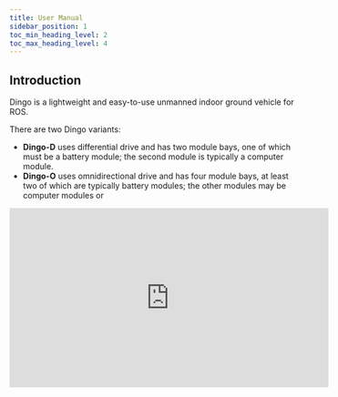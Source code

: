 ```yaml
---
title: User Manual
sidebar_position: 1
toc_min_heading_level: 2
toc_max_heading_level: 4
---
```



<ComponentIntroductionDingo />

## Introduction

Dingo is a lightweight and easy-to-use unmanned indoor ground vehicle for ROS.

There are two Dingo variants:

- **Dingo-D** uses differential drive and has two module bays, one of which must
  be a battery module; the second module is typically a computer module.
- **Dingo-O** uses omnidirectional drive and has four module bays, at least two of
  which are typically battery modules; the other modules may be computer modules or

<center>
  <iframe
    width="560"
    height="315"
    src="https://www.youtube.com/embed/NnXYX3Y2KIk"
    title="YouTube video player"
    frameborder="0"
    allow="accelerometer; autoplay; clipboard-write; encrypted-media; gyroscope; picture-in-picture"
    allowfullscreen
  />
</center>

<ComponentSafetyWarning />

### Shipment Contents

Your Dingo shipment contains the following:

- Dingo UGV (Dingo-D or Dingo-O variant)
- One or more 12V sealed lead acid (SLA) or 14.4V Lithium-ion batteries
- One or more 110/220V universal chargers for your batteries
- One Sony PS4 Bluetooth controller
- One Dingo quick start guide

If you elected to purchase standard payload modules or custom integration services with Dingo,
then additional equipment will be included per your specific configuration, plus further documentation as required.

### Hardware Overview

#### System Architecture

Dingo is built around a computer running Ubuntu (Intel-based computer or Jetson developer kit), paired with a 32-bit MCU.
The MCU handles I/O, power supply monitoring, and motor control, as well as supplying data from the integrated IMU.
The communication channel between the MCU and computer is a Gigabit Ethernet connection.

#### Exterior Features {#dingo-exterior-features}

The exteriors of Dingo-D and Dingo-O are shown below and include:

- external payload mounts on the top trough cover;
- 98.4 mm diameter wheels (Dingo-D) or 101.6 mm diameter mechanum wheels (Dingo-O);
- human machine interface panel (HMI);
- top (yellow) fairings;
- side access panels.

<center>
  <figure>
    <img
      src="/img/robot_images/dingo_images/dingo-d-ext.png"
      width="600"
    />
    <figcaption>Dingo-D exterior</figcaption>
  </figure>
</center>

<center>
  <figure>
    <img
      src="/img/robot_images/dingo_images/dingo-o-ext.png"
      width="600"
    />
    <figcaption>Dingo-O exterior</figcaption>
  </figure>
</center>

#### Human-Machine Interface (HMI) Details

The human-machine-interface (HMI) panel is shown below and includes from left:

|                                   Icon                                   | Description                                                                                                                                                                                                                                                                                   |
| :----------------------------------------------------------------------: | :-------------------------------------------------------------------------------------------------------------------------------------------------------------------------------------------------------------------------------------------------------------------------------------------- |
| <img src="/img/robot_images/dingo_images/icon-motor.png" width="50"/> | **Motor Stop button**: LED is solid green when Dingo is able to drive and flashing green when the Dingo's motors are disengaged; pressing button toggles the motors between engaged and disengaged mode (further details in [Motor Stop Buttons](#dingo-stop-buttons)) |
| <img src="/img/robot_images/dingo_images/icon-comms.png" width="50"/> | **Comms indictor**: LED is solid green when communication between the MCU and computer has been established and LED is off otherwise |
| <img src="/img/robot_images/dingo_images/icon-wifi.png" width="50"/> | **Wifi indicator**: LED is solid green when wifi is connected and LED is off otherwise |
| <img src="/img/robot_images/dingo_images/icon-battery.png" width="50"/> | **Battery indicator**: LED is solid green when the battery level is ok, solid yellow when the battery level is getting low (should be charged soon), and solid red when the battery level is critical (should be charged immediately) |
| <img src="/img/robot_images/dingo_images/icon-power.png" width="50"/> | **System Power button**: LED is solid blue when the system powered on and running and the LED is flashing blue during the shutdown process; when the system is powered off, pressing the power button begins the power on process; when the system is powered on, a quick press of the power button begins a graceful shutdown and a prolonged press of the power button triggers and immediate power off of the system |


<center>
  <figure>
    <img
      src="/img/robot_images/dingo_images/hmi.png"
      width="300"
    />
    <figcaption>HMI Panel</figcaption>
  </figure>
</center>

#### Payload Details

The interiors of Dingo-D and Dingo-O are shown below along with example payload modules.

To access Dingo's payload modules (computers or batteries), simply slide and remove the top (yellow) fairings. To
access Dingo's MCU PCBA (for user power), remove the four M5 flathead screws from the top trough cover, and then
remove the trough cover.

<center>
  <figure>
    <img
      src="/img/robot_images/dingo_images/dingo-d-int.png"
      width="500"
    />
    <figcaption>Area inside Dingo-D, with example modules</figcaption>
  </figure>
</center>

<center>
  <figure>
    <img
      src="/img/robot_images/dingo_images/dingo-o-int.png"
      width="500"
    />
    <figcaption>Area inside Dingo-O, with example modules</figcaption>
  </figure>
</center>

#### Corner LEDs and System State

Dingo is equipped with LEDs at the four corners of the robot, which indicate the state of the system:

| System State       | Corner LED Output                                                                 |
| :----------------- | :-------------------------------------------------------------------------------- |
| Idle               | Front LEDs solid white (low intensity), rear LEDs solid red (low intensity)       |
| Driving            | Front LEDs solid white (medium intensity), rear LEDs solid red (medium intensity) |
| Motor stop engaged | Flashing red LEDs                                                                 |
| Low battery        | Pulsing orange LEDs                                                               |
| Needs reset        | Adjacent corners alternating between red and off                                  |
| System fault       | Flashing orange LEDs                                                              |

While in "Idle" and "Driving" states, the user can override the LEDs by publishing to the `/mcu/lights` topic.

#### Optional Shore Power

Dingo does provide an optional shore power connection to allow the system to be powered without requiring batteries
to be present. Note that when shore power is connected, the motors are disabled and it is not possible to drive the
Dingo; however, all other electronics (computers, sensors, etc) will remain enabled.

To connect the shore power, remove the top trough cover (to access the MCU) and then attach the shore power cable
to the 2-port connector labelled "SHORE" on the MCU (see [Electrical Integration](#dingo-payload-electrical-integration)
for details).

#### Orientation References

The reference frame used by all Clearpath Robotics ground robots is based on ISO 8855, and is shown in the figure below.
Husky's front is shown. When commanded with a positive translational velocity (forward), wheels travel in the positive
x-direction. The direction of the axes differs from those used for roll, pitch, and yaw in aircraft, and care should be
taken to ensure that data is interpreted correctly.

<!-- TODO: need image -->

### System Specifications

| Specification                  | Dingo-D (Differential Drive)     | Dingo-O (Omnidirectional Drive)          |
| :----------------------------- | :------------------------------- | :--------------------------------------- |
| Dimension, Length              | 551 mm                           | 686 mm                                   |
| Dimension, Width               | 517 mm                           | 517 mm                                   |
| Dimension, Height              | 110 mm                           | 114 mm                                   |
| Ground Clearance               | 14 mm                            | 16 mm                                    |
| Maximum Modules                | 2                                | 4                                        |
| Maximum Payload                | 20 kg                            | 20 kg                                    |
| Speed, Maximum                 | 1.3 m/s                          | 1.3 m/s                                  |
| Operating Environment          | Indoor                           | Same as Dingo-D                          |
| Operating Time                 | 2 hours (SLA), 4 hours (Lithium) | 2 hours (2x SLA), 4 hours (2x Lithium)   |
| Battery Chemistry              | Lithium Ion or Sealed Lead Acid  | Same as Dingo-D                          |
| Charge Time                    | 4 hours                          | Same as Dingo-D                          |
| User Power                     | 20A @ VBAT (11-16.8V), 7A @ 12V, 5A @ 5V | Same as Dingo-D                  |
| Communication                  | Ethernet, USB 3.0                | Same as Dingo-D                          |
| Internal Sensing               | Battery Status, Wheel Odometry, Motor Currents, Onboard IMU  | Same as Dingo-D |

<center>
  <img
    src="/img/robot_images/dingo_images/dingo_dimensions.png"
    width="800"
  />
</center>

---

## Getting Started

You are ready to go! This section details how to get Dingo into action.
To begin, place Dingo "up on blocks" as described in the [Safety](#safety) section,
making sure that the wheels are clear of the ground.

For most Dingo setups, there will be an Onboard Computer which is directly connected to the Dingo
and a Remote Computer which is used to control Dingo and gather data. These two computers must be set up
to communicate with each other.

### Onboard Computer Setup

If you purchased an Onboard Computer from Clearpath Robotics with Dingo, it is already installed,
connected, and powered. If not, or to set up your own Onboard Computer, see the
[Dingo Tutorials](/docs/robots/dingo/tutorials_dingo).

Note that the Onboard Computer must be connected to Dingo's Ethernet port, which is accessible in the
center channel.

### Powering Up

If you've just unpacked Dingo from its packaging, you may need to open it up and connect the battery.

Press the power button <img src="/img/robot_images/dingo_images/icon-power.png" width="20" /> on
Dingo's HMI panel. The LEDs should show a test pattern, after which you will wait about 30 seconds for the
internal computer to finish booting up. Once it has finished booting, the Comms
indicator <img src="/img/robot_images/dingo_images/icon-comms.png" width="20" /> should turn green.
This indicates that ROS is up on the computer and has established communications with the Dingo base.

### Network Configuration

To get Dingo connected to your local wifi network, you must first access the Onboard Computer using
a wired connection to the robot. Remove the top trough cover and the appropriate yellow fairing to
access the computer module, then connect to one of the network ports with a standard ethernet cable.
See the [Dingo Tutorials](/docs/robots/dingo/tutorials_dingo#dingo-networking) for details.

### Connecting and Using the Controller     {#controller}

To use your controller, it must be paired with your Dingo and powered on. If your purchased
the Onboard Computer from Clearpath Robotics, your controller is already paired with your Dingo.
If your controller has become unpaired or if you wish to pair a new controller, following the
instructions in the [Dingo Tutorials](/docs/robots/dingo/tutorials_dingo#pairing-the-controller).

To teleoperate Dingo, first clear the motion stop. Then, power on the controller by pressing the `PS`
button on the controller. Once the blue LED on the top of the controller goes solid, you are paired and
ready to drive.

Press the PS button on the Sony Bluetooth controller to sync the
controller to Dingo. Once the blue LED on the top of the controller goes solid, you are paired and ready to drive.
Hold the L1 trigger button (deadman switch) and push the left thumbstick forward to drive the Dingo. For full speed
mode, hold the R1 trigger. See the figure below for the Sony PS4 controls layout. If you are not seeing any action,
refer to [Support](#dingo-support) to get in touch with support.

<center>
  <figure>
    <img
      src="/img/robot_images/dingo_images/dingo-sony-ps4-controller-labelled.png"
      width="600"
    />
    <figcaption>PS4 Controls Layout</figcaption>
  </figure>
</center>

### Using ROS

<ComponentUsingRos />

### Battery Charging

When finished with the Dingo, press and release the power button <img src="/img/robot_images/dingo_images/icon-power.png" width="20" />
to power it off. Then remove the batteries for charging.

Dingo's batteries are charged outside the Dingo using the charger(s) provided.

Alternatively, if you have multiple batteries, you can hot-swap them one at a time. The system will remain operational
while hot-swapping as long as there is at least one battery in the system or the system is connected to shore power
prior to removing the batteries. Note that plugging in shore power will engage a motor stop and it is not possible to
drive Dingo while connected to shore power.

The Sealed Lead Acid batteries have overcurrent protection in the form of an ATO fuse. The Lithium-Ion batteries include
integrated protections against fault due to overcurrent, overdischarge, and short circuit. The batteries are rugged and
designed for the demanding environments into which Dingo may be deployed.

However, please take note of the following:

- SLA batteries must be charged while in a 0 to +45 ◦C range and discharged while in a -30 to +60 ◦C range.
- Li-Ion batteries must be charged while in a 0 to +50 ◦C range and discharged while in a -20 to +60 ◦C range.
- The batteries must not be punctured or disassembled.
- The batteries should be dropped off or delivered to your local hazardous waste authority for disposal.
- When traveling with Dingo, consult your airline's restrictions regarding lithium batteries (if applicable). If
  possible, bring the batteries in your carry on luggage, where they will be subject to normal cabin temperatures and
  pressures.

Please contact Clearpath Robotics for additional information about Dingo's batteries or for information about purchasing
additional batteries.

---

## Safety Considerations   {#safety}

Clearpath Robotics is committed to high standards of safety.
Dingo contains several features to protect the safety of users and the integrity of the robot.

:::caution
Dingo is a fast moving robotic platform. Please read the following notices carefully.
:::

### General warnings

Dingo is a rugged and high-performance vehicle. For the safety of yourself and others, always conduct initial
experiments and software development with the vehicle raised off the ground. Place a wooden crate, a set of
sawhorses, a sturdy storage tub, or any other solid flat structure having a height greater than 6 inches under
Dingo to keep the wheels clear of the ground ("up on blocks").

When starting out, favor slower wheel speeds. Dingo's control loops can accurately maintain velocities as low
as 0.1 m/s. Operating at such speeds will give you more time to react if things don't go quite as you expect.

### Motor Stop Buttons {#dingo-stop-buttons}

The motor stop button <img src="/img/robot_images/dingo_images/icon-motor.png" width="20" />
is located on the HMI Panel at the back of Dingo. To engage Stop Mode,
press the motor stop button once; you should see that the green LED by the motor stop button is flashing and
that all four corner LEDs are flashing red. To disengage Stop Mode, press the motor stop button again; all
LEDs should return to their original values.

When in Stop Mode, the Dingo will not drive. The commands received while in Stop Mode are not buffered; Dingo will
always act on the latest commands received. This means that if the commands are stopped before the motor stop
button is pressed to disengage Stop Mode, the Dingo will not move. If the commands are continued, Dingo will move
at the speed commanded once the motor stop button is pressed to disengage Stop Mode.

Ensure that the motor stop button is accessible at all times. Avoid mounting payloads that extend over the rear of
Dingo and would block access to the motor stop button.

Note that the Dingo MCU board does provide a breakout to allow an external stop button/switch to be integrated by
the end user, which could be used to engage/disengage Stop Mode. See [Optional External E-Stop](#dingo-external-estop)
for details on adding an external stop button/switch.

### Electrical System

Dingo is powered by batteries capable of delivering over 2000W for short durations. This gives Dingo's motors their
great performance; however, it is also enough power to cause severe bodily harm. Always use caution when operating
Dingo to avoid personal injury or property damage. To ensure safety, please observe the following precautions:

- Do not tamper with the battery terminals or wiring.
- Do not tamper with the fuses, except to check and change the fuses.
- Always replace fuses with the same type and rating to ensure continued protection against risk of fires.
- Consult Clearpath Robotics support if you need to service the batteries.
- Do not lay tools or other objects on top of the batteries.
- Charge the battery only with the charger provided by Clearpath Robotics.
- Please dispose of the batteries properly or return them to Clearpath Robotics to do so.

### Lifting and Transport

- Ensure that Dingo's Stop Mode is engaged when transporting short distances and powered off when transporting
  longer distances.
- Do not push the robot at more than 0.5 m/s (1.6 ft/s) or damage to the motor controls may occur.

### Performance Considerations

Included in Dingo are native software checks and limits to protect the robot.
However, it is recommended to monitor the system's status during usage with the `/status` and `/diagnostics` topics.
These topics provides useful information regarding voltages, currents, temperatures and general health of the system.

### Recommended Safe Work Procedures

<ComponentCommonSafeWorkProcedures />

---

## Support {#dingo-support}

<ComponentSupport />
